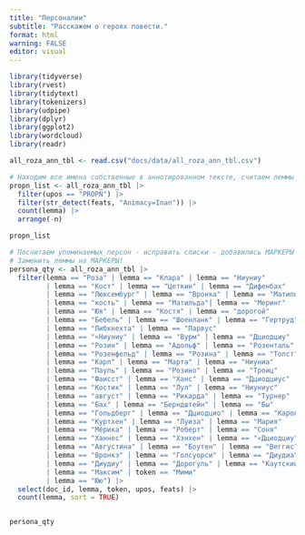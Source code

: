 ```yaml
---
title: "Персоналии"
subtitle: "Расскажем о героях повести."
format: html
warning: FALSE
editor: visual
---
```


```r
library(tidyverse)
library(rvest)
library(tidytext)
library(tokenizers)
library(udpipe)
library(dplyr)
library(ggplot2)
library(wordcloud)
library(readr)
```

```r
all_roza_ann_tbl <- read.csv("docs/data/all_roza_ann_tbl.csv")

```

```r
# Находим все имена собственные в аннотированном тексте, считаем леммы
propn_list <- all_roza_ann_tbl |>
  filter(upos == "PROPN") |> 
  filter(str_detect(feats, "Animacy=Inan")) |> 
  count(lemma) |> 
  arrange(-n)

propn_list
```

```r
# Посчитаем упоминаемых персон - исправить списки - добавились МАРКЕРЫ
# Заменить леммы на МАРКЕРЫ!
persona_qty <- all_roza_ann_tbl |> 
  filter(lemma == "Роза" | lemma == "Клара" | lemma == "Ниуниу" 
         | lemma == "Кост" | lemma == "Цеткин" | lemma == "Дифенбах"
         | lemma == "Люксембург" | lemma == "Вронка" | lemma == "Матильд"
         | lemma == "кость" | lemma == "Матильда"| lemma == "Меринг" 
         | lemma == "Юя" | lemma == "Костя" | lemma == "дорогой" 
         | lemma == "Бебель" | lemma == "Шоенланк" | lemma == "Гертруд"
         | lemma == "Либкнехта" | lemma == "Парвус" 
         | lemma == "«Ниуниу" | lemma == "Вурм" | lemma == "Дциодциу"
         | lemma == "Розин" | lemma == "Адольф" | lemma == "Розенталь"
         | lemma == "Розенфельд" | lemma == "Розина" | lemma == "Толст"
         | lemma == "Карл" | lemma == "Марта" | lemma == "Ниуниа"
         | lemma == "Пауль" | lemma == "Розино" | lemma == "Троиц" 
         | lemma == "Фаисст" | lemma == "Ханс" | lemma == "Дциодциус"
         | lemma == "Костик" | lemma == "Лул" | lemma == "Ниуниус" 
         | lemma == "август" | lemma == "Рикарда" | lemma == "Турнер" 
         | lemma == "Бах" | lemma == "Берндштейн" | lemma == "Бы" 
         | lemma == "Гольдберг" | lemma == "Дциодцио" | lemma == "Каролус" 
         | lemma == "Куртхен" | lemma == "Луиза" | lemma == "Мария" 
         | lemma == "Мёрика" | lemma == "Роберт" | lemma == "Соня" 
         | lemma == "Ханнес" | lemma == "Хэнхен" | lemma == "«Дциодциу" 
         | lemma == "Августина" | lemma == "Боутен" | lemma == "Веггис" 
         | lemma == "Вронкэ" | lemma == "Голсуорси" | lemma == "Диудиа" 
         | lemma == "Диудиу" | lemma == "Дорогуль" | lemma == "Каутский" 
         | lemma == "Максим" | token == "Мими" 
         | lemma == "Юю") |> 
  select(doc_id, lemma, token, upos, feats) |>
  count(lemma, sort = TRUE)


persona_qty
```

## 
